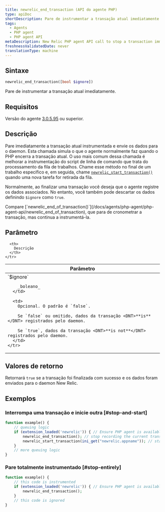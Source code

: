 ```yaml
---
title: newrelic_end_transaction (API do agente PHP)
type: apiDoc
shortDescription: Pare de instrumentar a transação atual imediatamente.
tags:
  - Agents
  - PHP agent
  - PHP agent API
metaDescription: New Relic PHP agent API call to stop a transaction immediately. Useful for job queue processing.
freshnessValidatedDate: never
translationType: machine
---
```


## Sintaxe

```php
newrelic_end_transaction([bool $ignore])
```

Pare de instrumentar a transação atual imediatamente.

## Requisitos

Versão do agente [3.0.5.95](/docs/release-notes/agent-release-notes/php-release-notes/php-agent) ou superior.

## Descrição

Pare imediatamente a transação atual instrumentada e envie os dados para o daemon. Esta chamada simula o que o agente normalmente faz quando o PHP encerra a transação atual. O uso mais comum dessa chamada é melhorar a instrumentação do script de linha de comando que trata do processamento da fila de trabalhos. Chame esse método no final de um trabalho específico e, em seguida, chame [`newrelic_start_transaction()`](/docs/agents/php-agent/php-agent-api/newrelic_start_transaction) quando uma nova tarefa for retirada da fila.

Normalmente, ao finalizar uma transação você deseja que o agente registre os dados associados. No entanto, você também pode descartar os dados definindo `$ignore` como `true`.

<Callout variant="tip">
  Compare [`newrelic_end_of_transaction()`](/docs/agents/php-agent/php-agent-api/newrelic_end_of_transaction), que para de cronometrar a transação, mas continua a instrumentá-la.
</Callout>

## Parâmetro

<table>
  <thead>
    <tr>
      <th width="25%">
        Parâmetro
      </th>

      <th>
        Descrição
      </th>
    </tr>
  </thead>

  <tbody>
    <tr>
      <td>
        `$ignore`

        _boleano_
      </td>

      <td>
        Opcional. O padrão é `false`.

        Se `false` ou omitido, dados da transação <DNT>**is**</DNT> registrados pelo daemon.

        Se `true`, dados da transação <DNT>**is not**</DNT> registrados pelo daemon.
      </td>
    </tr>
  </tbody>
</table>

## Valores de retorno

Retornará `true` se a transação foi finalizada com sucesso e os dados foram enviados para o daemon New Relic.

## Exemplos

### Interrompa uma transação e inicie outra [#stop-and-start]

```php
function example() {
    // queuing logic
    if (extension_loaded('newrelic')) { // Ensure PHP agent is available
        newrelic_end_transaction(); // stop recording the current transaction
        newrelic_start_transaction(ini_get("newrelic.appname")); // start recording a new transaction
    }
    // more queuing logic
}
```

### Pare totalmente instrumentado [#stop-entirely]

```php
function example() {
    // this code is instrumented
    if (extension_loaded('newrelic')) { // Ensure PHP agent is available
        newrelic_end_transaction();
    }
    // this code is ignored
}
```